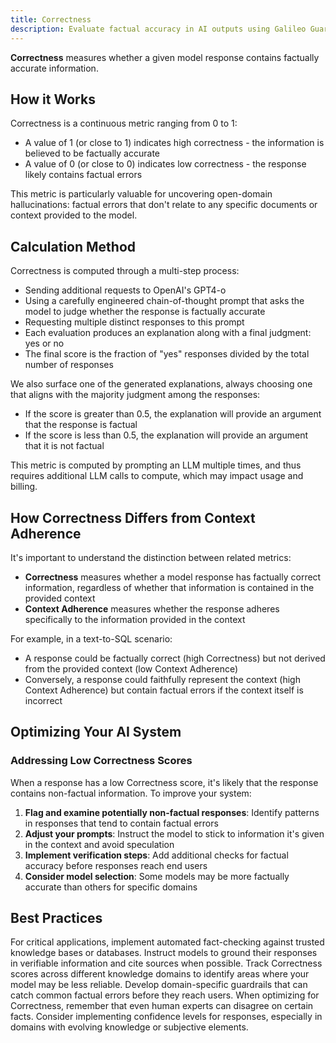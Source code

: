 ```yaml
---
title: Correctness
description: Evaluate factual accuracy in AI outputs using Galileo Guardrail Metrics to detect and prevent hallucinations in your AI systems.
---
```


**Correctness** measures whether a given model response contains factually accurate information.

## How it Works

Correctness is a continuous metric ranging from 0 to 1:
- A value of 1 (or close to 1) indicates high correctness - the information is believed to be factually accurate
- A value of 0 (or close to 0) indicates low correctness - the response likely contains factual errors

This metric is particularly valuable for uncovering open-domain hallucinations: factual errors that don't relate to any specific documents or context provided to the model.

## Calculation Method

Correctness is computed through a multi-step process:
- Sending additional requests to OpenAI's GPT4-o
- Using a carefully engineered chain-of-thought prompt that asks the model to judge whether the response is factually accurate
- Requesting multiple distinct responses to this prompt
- Each evaluation produces an explanation along with a final judgment: yes or no
- The final score is the fraction of "yes" responses divided by the total number of responses

We also surface one of the generated explanations, always choosing one that aligns with the majority judgment among the responses:
- If the score is greater than 0.5, the explanation will provide an argument that the response is factual
- If the score is less than 0.5, the explanation will provide an argument that it is not factual

<Note>
This metric is computed by prompting an LLM multiple times, and thus requires additional LLM calls to compute, which may impact usage and billing.
</Note>

## How Correctness Differs from Context Adherence

It's important to understand the distinction between related metrics:
- **Correctness** measures whether a model response has factually correct information, regardless of whether that information is contained in the provided context
- **Context Adherence** measures whether the response adheres specifically to the information provided in the context

For example, in a text-to-SQL scenario:
- A response could be factually correct (high Correctness) but not derived from the provided context (low Context Adherence)
- Conversely, a response could faithfully represent the context (high Context Adherence) but contain factual errors if the context itself is incorrect

## Optimizing Your AI System

### Addressing Low Correctness Scores

When a response has a low Correctness score, it's likely that the response contains non-factual information. To improve your system:

1. **Flag and examine potentially non-factual responses**: Identify patterns in responses that tend to contain factual errors
2. **Adjust your prompts**: Instruct the model to stick to information it's given in the context and avoid speculation
3. **Implement verification steps**: Add additional checks for factual accuracy before responses reach end users
4. **Consider model selection**: Some models may be more factually accurate than others for specific domains

## Best Practices

<CardGroup cols={2}>
  <Card title="Implement Fact-Checking" icon="clipboard-check">
    For critical applications, implement automated fact-checking against trusted knowledge bases or databases.
  </Card>
  <Card title="Use Grounding Techniques" icon="anchor">
    Instruct models to ground their responses in verifiable information and cite sources when possible.
  </Card>
  <Card title="Monitor Domain-Specific Accuracy" icon="chart-line">
    Track Correctness scores across different knowledge domains to identify areas where your model may be less reliable.
  </Card>
  <Card title="Create Factual Guardrails" icon="shield-halved">
    Develop domain-specific guardrails that can catch common factual errors before they reach users.
  </Card>
</CardGroup>

<Note>
When optimizing for Correctness, remember that even human experts can disagree on certain facts. Consider implementing confidence levels for responses, especially in domains with evolving knowledge or subjective elements.
</Note>